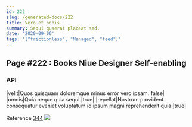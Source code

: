 ```yaml
---
id: 222
slug: /generated-docs/222
title: Vero et nobis.
summary: Sequi quaerat placeat sed.
date: '2020-09-06'
tags: '["frictionless", "Managed", "feed"]'
---
```


## Page #222 : Books Niue Designer Self-enabling
### API

|velit|Quos quisquam doloremque minus error vero ipsam.|false|
|omnis|Quia neque quia sequi.|true|
|repellat|Nostrum provident consequatur eveniet voluptatum id ipsum magni reprehenderit quia.|true|

Reference [344](/generated-docs/344)
![](/assets/cats-0.jpg)


